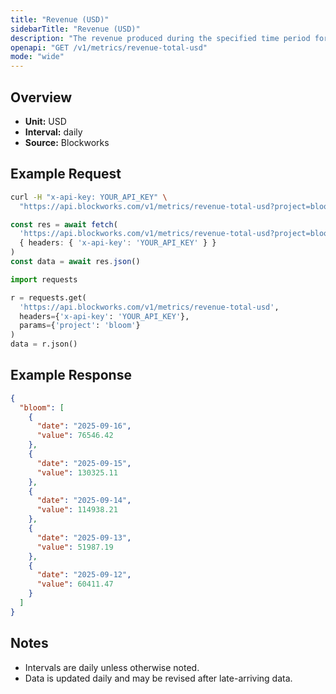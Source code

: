 ```yaml
---
title: "Revenue (USD)"
sidebarTitle: "Revenue (USD)"
description: "The revenue produced during the specified time period for given project."
openapi: "GET /v1/metrics/revenue-total-usd"
mode: "wide"
---
```


## Overview

- **Unit:** USD
- **Interval:** daily
- **Source:** Blockworks

## Example Request

<CodeGroup>

```bash cURL
curl -H "x-api-key: YOUR_API_KEY" \
  "https://api.blockworks.com/v1/metrics/revenue-total-usd?project=bloom"
```

```typescript TypeScript
const res = await fetch(
  'https://api.blockworks.com/v1/metrics/revenue-total-usd?project=bloom',
  { headers: { 'x-api-key': 'YOUR_API_KEY' } }
)
const data = await res.json()
```

```python Python
import requests

r = requests.get(
  'https://api.blockworks.com/v1/metrics/revenue-total-usd',
  headers={'x-api-key': 'YOUR_API_KEY'},
  params={'project': 'bloom'}
)
data = r.json()
```

</CodeGroup>

## Example Response

```json
{
  "bloom": [
    {
      "date": "2025-09-16",
      "value": 76546.42
    },
    {
      "date": "2025-09-15",
      "value": 130325.11
    },
    {
      "date": "2025-09-14",
      "value": 114938.21
    },
    {
      "date": "2025-09-13",
      "value": 51987.19
    },
    {
      "date": "2025-09-12",
      "value": 60411.47
    }
  ]
}
```

## Notes
- Intervals are daily unless otherwise noted.
- Data is updated daily and may be revised after late-arriving data.